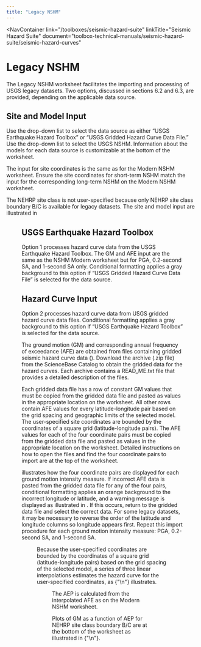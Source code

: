 ```yaml
---
title: "Legacy NSHM"
---
```



<NavContainer 
  link="/toolboxes/seismic-hazard-suite"
  linkTitle="Seismic Hazard Suite"
  document="toolbox-technical-manuals/seismic-hazard-suite/seismic-hazard-curves"
></NavContainer>

# Legacy NSHM

The Legacy NSHM worksheet facilitates the importing and processing of USGS legacy datasets. Two options, discussed in sections 6.2 and 6.3, are
provided, depending on the applicable data source.

## Site and Model Input

Use the drop-down list to select the data source as either “USGS Earthquake Hazard Toolbox” or “USGS Gridded Hazard Curve Data File.” Use the
drop-down list to select the USGS NSHM. Information about the models for each data source is customizable at the bottom of the worksheet.

The input for site coordinates is the same as for the Modern NSHM worksheet. Ensure the site coordinates for short-term NSHM match the input for the
corresponding long-term NSHM on the Modern NSHM worksheet.

The NEHRP site class is not user-specified because only NEHRP site class boundary B/C is available for legacy datasets. The site and model input are
illustrated in <FigReference figKey="figure-13" />

<Figure
  figKey="figure-13"
  src="figures/toolbox-technical-manuals/seismic-hazard-suite/seismic-hazard-curves/v1.0/figures/figure13.png"
  alt="Legacy NSHM worksheet: Hazard curve input for latitude-longitude pairs."
  caption="Legacy NSHM worksheet: Hazard curve input for latitude-longitude pairs."
/>

## USGS Earthquake Hazard Toolbox

Option 1 processes hazard curve data from the USGS Earthquake Hazard Toolbox. The GM and AFE input are the same as the NSHM Modern worksheet but for
PGA, 0.2-second SA, and 1-second SA only. Conditional formatting applies a gray background to this option if “USGS Gridded Hazard Curve Data File” is
selected for the data source.

## Hazard Curve Input

Option 2 processes hazard curve data from USGS gridded hazard curve data files. Conditional formatting applies a gray background to this option if
“USGS Earthquake Hazard Toolbox” is selected for the data source.

The ground motion (GM) and corresponding annual frequency of exceedance (AFE) are obtained from files containing gridded seismic hazard curve data ().
Download the archive (.zip file) from the ScienceBase Catalog to obtain the gridded data for the hazard curves. Each archive contains a READ_ME.txt
file that provides a detailed description of the files.

Each gridded data file has a row of constant GM values that must be copied from the gridded data file and pasted as values in the appropriate location
on the worksheet. All other rows contain AFE values for every latitude-longitude pair based on the grid spacing and geographic limits of the selected
model. The user-specified site coordinates are bounded by the coordinates of a square grid (latitude-longitude pairs). The AFE values for each of the
four coordinate pairs must be copied from the gridded data file and pasted as values in the appropriate location on the worksheet. Detailed
instructions on how to open the files and find the four coordinate pairs to import are at the top of the worksheet.

<FigReference figKey="figure-14" /> illustrates how the four coordinate pairs are displayed for each ground motion intensity measure. If incorrect AFE
 data is pasted from the gridded data file for any of the four pairs, conditional formatting applies an orange background to the incorrect longitude
or latitude, and a warning message is displayed as illustrated in <FigReference figKey="figure-14" />. If this occurs, return to the gridded data
file and select the correct data. For some legacy datasets, it may be necessary to reverse the order of the latitude and longitude columns so
longitude appears first. Repeat this import procedure for each ground motion intensity measure: PGA, 0.2-second SA, and 1-second SA.

<Figure
  figKey="figure-14"
  src="figures/toolbox-technical-manuals/seismic-hazard-suite/seismic-hazard-curves/v1.0/figures/figure14.png"
  alt="Legacy NSHM worksheet: Example of interpolating hazard curve data for a site."
  caption="Legacy NSHM worksheet: Example of interpolating hazard curve data for a site."
/>

Because the user-specified coordinates are bounded by the coordinates of a square grid (latitude-longitude pairs) based on the grid spacing of the
selected model, a series of three linear interpolations estimates the hazard curve for the user-specified coordinates, as
{"\n"}<FigReference figKey="figure-15" /> illustrates.

<Figure
  figKey="figure-15"
  src="figures/toolbox-technical-manuals/seismic-hazard-suite/seismic-hazard-curves/v1.0/figures/figure15.png"
  alt="Legacy NSHM worksheet: Hazard curve plot."
  caption="Legacy NSHM worksheet: Hazard curve plot."
/>

The AEP is calculated from the interpolated AFE as on the Modern NSHM worksheet.

Plots of GM as a function of AEP for NEHRP site class boundary B/C are at the bottom of the worksheet as illustrated in
{"\n"}<FigReference figKey="figure-16" />.

<Figure
  figKey="figure-16"
  src="figures/toolbox-technical-manuals/seismic-hazard-suite/seismic-hazard-curves/v1.0/figures/figure16.png"
  alt="Step 1 of Site Class Effects worksheet: Site class input."
  caption="Step 1 of Site Class Effects worksheet: Site class input."
/>

<CitationFootnote />
